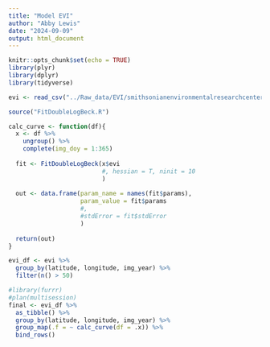 ```yaml
---
title: "Model EVI"
author: "Abby Lewis"
date: "2024-09-09"
output: html_document
---
```


```r
knitr::opts_chunk$set(echo = TRUE)
library(plyr)
library(dplyr)
library(tidyverse)
```

```r
evi <- read_csv("../Raw_data/EVI/smithsonianenvironmentalresearchcenter_evi_series.csv")

source("FitDoubleLogBeck.R")

calc_curve <- function(df){
  x <- df %>%
    ungroup() %>%
    complete(img_doy = 1:365)
  
  fit <- FitDoubleLogBeck(x$evi
                          #, hessian = T, ninit = 10
                          )
  
  out <- data.frame(param_name = names(fit$params),
                    param_value = fit$params
                    #,
                    #stdError = fit$stdError
                    )
  
  return(out)
}

evi_df <- evi %>%
  group_by(latitude, longitude, img_year) %>%
  filter(n() > 50) 

#library(furrr)
#plan(multisession)
final <- evi_df %>%
  as_tibble() %>%
  group_by(latitude, longitude, img_year) %>%
  group_map(.f = ~ calc_curve(df = .x)) %>%
  bind_rows()
```

